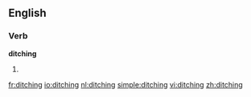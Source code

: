 ==English==
===Verb===
'''ditching'''
# {{present participle of|[[ditch]]}}

[[fr:ditching]]
[[io:ditching]]
[[nl:ditching]]
[[simple:ditching]]
[[vi:ditching]]
[[zh:ditching]]